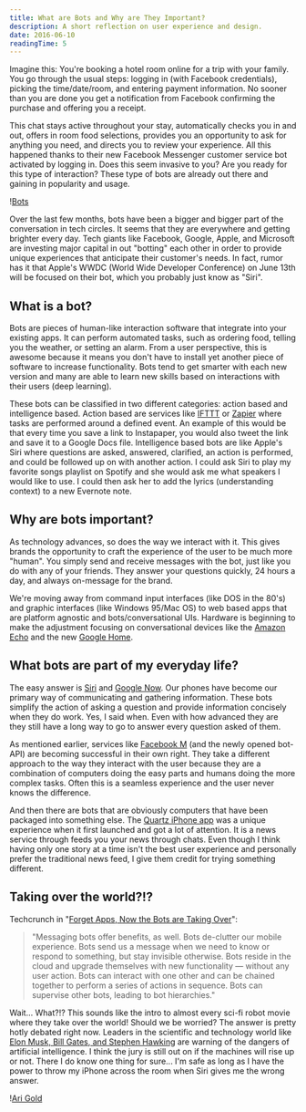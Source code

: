 ```yaml
---
title: What are Bots and Why are They Important?
description: A short reflection on user experience and design.
date: 2016-06-10
readingTime: 5
---
```


Imagine this: You're booking a hotel room online for a trip with your family. You go through the usual steps: logging in (with Facebook credentials), picking the time/date/room, and entering payment information. No sooner than you are done you get a notification from Facebook confirming the purchase and offering you a receipt.

This chat stays active throughout your stay, automatically checks you in and out, offers in room food selections, provides you an opportunity to ask for anything you need, and directs you to review your experience. All this happened thanks to their new Facebook Messenger customer service bot activated by logging in. Does this seem invasive to you? Are you ready for this type of interaction? These type of bots are already out there and gaining in popularity and usage.

!<a href="/images/articles/giphy-tumblr.gif">Bots</a>

Over the last few months, bots have been a bigger and bigger part of the conversation in tech circles. It seems that they are everywhere and getting brighter every day. Tech giants like Facebook, Google, Apple, and Microsoft are investing major capital in out "botting" each other in order to provide unique experiences that anticipate their customer's needs. In fact, rumor has it that Apple's WWDC (World Wide Developer Conference) on June 13th will be focused on their bot, which you probably just know as "Siri".

## What is a bot?

Bots are pieces of human-like interaction software that integrate into your existing apps. It can perform automated tasks, such as ordering food, telling you the weather, or setting an alarm. From a user perspective, this is awesome because it means you don't have to install yet another piece of software to increase functionality. Bots tend to get smarter with each new version and many are able to learn new skills based on interactions with their users (deep learning).

These bots can be classified in two different categories: action based and intelligence based. Action based are services like <a href="http://www.ifttt.com" target="_blank">IFTTT</a> or <a href="http://www.zapier.com" target="_blank">Zapier</a> where tasks are performed around a defined event. An example of this would be that every time you save a link to Instapaper, you would also tweet the link and save it to a Google Docs file. Intelligence based bots are like Apple's Siri where questions are asked, answered, clarified, an action is performed, and could be followed up on with another action. I could ask Siri to play my favorite songs playlist on Spotify and she would ask me what speakers I would like to use. I could then ask her to add the lyrics (understanding context) to a new Evernote note.

## Why are bots important?

As technology advances, so does the way we interact with it. This gives brands the opportunity to craft the experience of the user to be much more "human". You simply send and receive messages with the bot, just like you do with any of your friends. They answer your questions quickly, 24 hours a day, and always on-message for the brand.

We're moving away from command input interfaces (like DOS in the 80's) and graphic interfaces (like Windows 95/Mac OS) to web based apps that are platform agnostic and bots/conversational UIs. Hardware is beginning to make the adjustment focusing on conversational devices like the <a href="http://www.amazon.com/Amazon-Echo-Bluetooth-Speaker-with-WiFi-Alexa/dp/B00X4WHP5E" target="_blank">Amazon Echo</a> and the new <a href="https://home.google.com" target="_blank">Google Home</a>.

## What bots are part of my everyday life?

The easy answer is <a href="http://www.apple.com/ios/siri/" target="_blank">Siri</a> and <a href="https://www.google.com/landing/now/" target="_blank">Google Now</a>. Our phones have become our primary way of communicating and gathering information. These bots simplify the action of asking a question and provide information concisely when they do work. Yes, I said when. Even with how advanced they are they still have a long way to go to answer every question asked of them.

As mentioned earlier, services like <a href="http://www.theverge.com/2015/10/26/9605526/facebook-m-hands-on-personal-assistant-ai" target="_blank">Facebook M</a> (and the newly opened bot-API) are becoming successful in their own right. They take a different approach to the way they interact with the user because they are a combination of computers doing the easy parts and humans doing the more complex tasks. Often this is a seamless experience and the user never knows the difference.

And then there are bots that are obviously computers that have been packaged into something else. The <a href="http://qz.com/613700/its-here-quartzs-first-news-app-for-iphone/" target="_blank">Quartz iPhone app</a> was a unique experience when it first launched and got a lot of attention. It is a news service through feeds you your news through chats. Even though I think having only one story at a time isn't the best user experience and personally prefer the traditional news feed, I give them credit for trying something different.

## Taking over the world?!?

Techcrunch in "<a href="http://techcrunch.com/2015/09/29/forget-apps-now-the-bots-take-over/" target="_blank">Forget Apps, Now the Bots are Taking Over</a>":

>"Messaging bots offer benefits, as well. Bots de-clutter our mobile experience. Bots send us a message when we need to know or respond to something, but stay invisible otherwise. Bots reside in the cloud and upgrade themselves with new functionality — without any user action. Bots can interact with one other and can be chained together to perform a series of actions in sequence. Bots can supervise other bots, leading to bot hierarchies."

Wait... What?!? This sounds like the intro to almost every sci-fi robot movie where they take over the world! Should we be worried? The answer is pretty hotly debated right now. Leaders in the scientific and technology world like <a href="http://observer.com/2015/08/stephen-hawking-elon-musk-and-bill-gates-warn-about-artificial-intelligence/" target="_blank">Elon Musk, Bill Gates, and Stephen Hawking</a> are warning of the dangers of artificial intelligence. I think the jury is still out on if the machines will rise up or not. There I do know one thing for sure... I'm safe as long as I have the power to throw my iPhone across the room when Siri gives me the wrong answer.

!<a href="/images/articles/giphy-arigold.gif">Ari Gold</a>